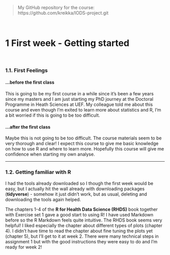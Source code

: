 <br>

> My GitHub repository for the course: https://github.com/kreikka/IODS-project.git

<br>

# 1 First week - Getting started

<br>

### 1.1. First Feelings 
#### ...before the first class
This is going to be my first course in a while since it's been a few years since my masters and I am just starting my PhD journey at the Doctoral Programme in Heath Sciences at UEF. My colleague told me about this course and even though I'm exited to learn more about statistics and R, I'm a bit worried if this is going to be too difficult.

#### ...after the first class
Maybe this is not going to be too difficult. The course materials seem to be very thorough and clear! I expect this course to give me basic knowledge on how to use R and where to learn more. Hopefully this course will give me confidence when starting my own analyse.

***

### 1.2. Getting familiar with R
I had the tools already downloaded so I though the first week would be easy, but I actually hit the wall already with downloading packages (**tidyverse**) - somehow it just didn't work, but as usual, deleting and downloading the tools again helped. 

The chapters 1-4 of the **R for Health Data Science (RHDS)** book together with Exercise set 1 gave a good start to using R! I have used Markdown before so the R Markdown feels quite intuitive. The RHDS book seems very helpful! I liked especially the chapter about different types of plots (chapter 4). I didn't have time to read the chapter about fine tuning the plots yet (chapter 5), but I'll get to it at week 2. There were many technical steps in assignment 1 but with the good instructions they were easy to do and I'm ready for week 2!



